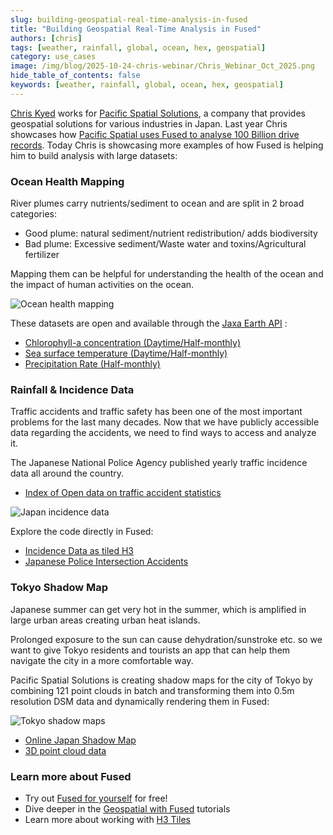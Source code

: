 ```yaml
---
slug: building-geospatial-real-time-analysis-in-fused
title: "Building Geospatial Real-Time Analysis in Fused"
authors: [chris]
tags: [weather, rainfall, global, ocean, hex, geospatial]
category: use_cases
image: /img/blog/2025-10-24-chris-webinar/Chris_Webinar_Oct_2025.png
hide_table_of_contents: false
keywords: [weather, rainfall, global, ocean, hex, geospatial]
---
```


[Chris Kyed](https://www.linkedin.com/in/christopher-kyed-1388aa156/) works for [Pacific Spatial Solutions](https://www.pacificspatial.com/), a company that provides geospatial solutions for various industries in Japan. Last year Chris showcases how [Pacific Spatial uses Fused to analyse 100 Billion drive records](/blog/analyzing-traffic-speeds). Today Chris is showcasing more examples of how Fused is helping him to build analysis with large datasets:

### Ocean Health Mapping

River plumes carry nutrients/sediment to ocean and are split in 2 broad categories:
- Good plume: natural sediment/nutrient redistribution/ adds biodiversity
- Bad plume: Excessive sediment/Waste water and toxins/Agricultural fertilizer

Mapping them can be helpful for understanding the health of the ocean and the impact of human activities on the ocean.

![Ocean health mapping](/img/blog/2025-10-24-chris-webinar/chris_webinar_ocean_health.png)


These datasets are open and available through the [Jaxa Earth API](https://data.earth.jaxa.jp/en/) :
- [Chlorophyll-a concentration (Daytime/Half-monthly)](https://data.earth.jaxa.jp/en/datasets/#/id/JAXA.G-Portal_GCOM-C.SGLI_standard.L3-CHLA.daytime.v3_global_half-monthly)
- [Sea surface temperature (Daytime/Half-monthly)](https://data.earth.jaxa.jp/en/datasets/#/id/JAXA.G-Portal_GCOM-C.SGLI_standard.L3-SST.daytime.v3_global_half-monthly)
- [Precipitation Rate (Half-monthly)](https://data.earth.jaxa.jp/en/datasets/#/id/JAXA.EORC_GSMaP_standard.Gauge.00Z-23Z.v6_half-monthly)


### Rainfall & Incidence Data

Traffic accidents and traffic safety has been one of the most important problems for the last many decades. Now that we have publicly accessible data regarding the accidents, we need to find ways to access and analyze it.

The Japanese National Police Agency published yearly traffic incidence data all around the country. 

- [Index of Open data on traffic accident statistics](https://www.npa.go.jp/publications/statistics/koutsuu/opendata/index_opendata.html)

![Japan incidence data](/img/blog/2025-10-24-chris-webinar/japan_incidence_data.png)


Explore the code directly in Fused:
- [Incidence Data as tiled H3](https://www.fused.io/workbench/udf/catalog/community_max_html_accident_h3_tile-565a9469-8557-4415-a964-9b5da4cb49f5)
- [Japanese Police Intersection Accidents](https://www.fused.io/workbench/udf/catalog/community_max_JP_intersection_accidents-c96ff8c6-9fae-4532-9f49-7c0be0134beb)


### Tokyo Shadow Map

Japanese summer can get very hot in the summer, which is amplified in large urban areas creating urban heat islands. 

Prolonged exposure to the sun can cause dehydration/sunstroke etc. so we want to give Tokyo residents and tourists an app that can help them navigate the city in a more comfortable way.

Pacific Spatial Solutions is creating shadow maps for the city of Tokyo by combining 121 point clouds in batch and transforming them into 0.5m resolution DSM data and dynamically rendering them in Fused:

![Tokyo shadow maps](/img/blog/2025-10-24-chris-webinar/tokyo_shadow_maps.png)

- [Online Japan Shadow Map](https://tokyooasis.com/search.html?category=idea)
- [3D point cloud data](https://3dview.tokyo-digitaltwin.metro.tokyo.lg.jp/)


### Learn more about Fused

- Try out [Fused for yourself](https://www.fused.io/workbench) for free!
- Dive deeper in the [Geospatial with Fused](/tutorials/Geospatial%20with%20Fused/) tutorials
- Learn more about working with [H3 Tiles](/tutorials/Geospatial%20with%20Fused/h3-tiling)